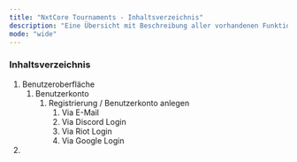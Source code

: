 ```yaml
---
title: "NxtCore Tournaments - Inhaltsverzeichnis"
description: "Eine Übersicht mit Beschreibung aller vorhandenen Funktionen."
mode: "wide"
---
```


### Inhaltsverzeichnis

1. Benutzeroberfläche
   1. Benutzerkonto
      1. Registrierung / Benutzerkonto anlegen
         1. Via E-Mail
         2. Via Discord Login
         3. Via Riot Login
         4. Via Google Login
2. 